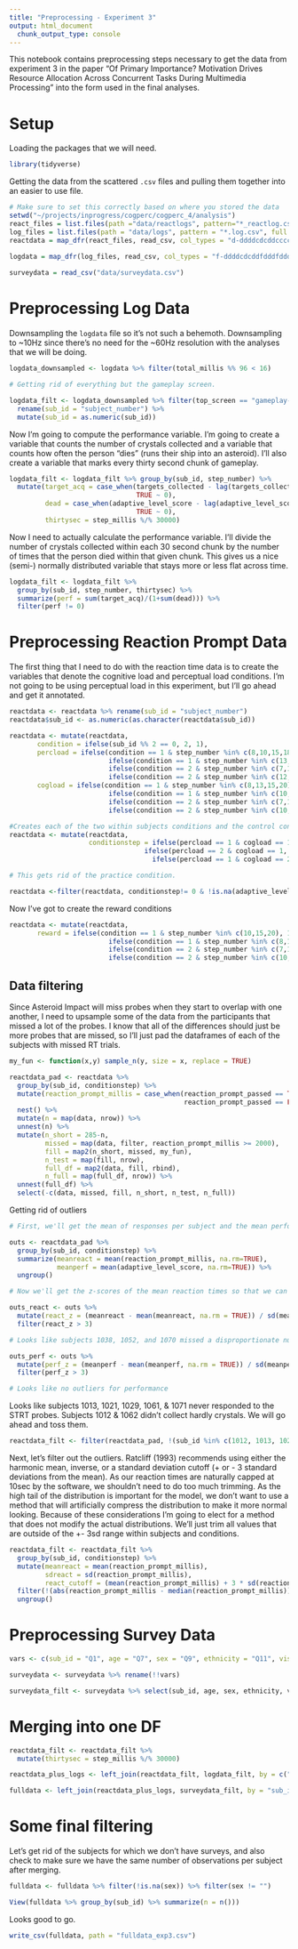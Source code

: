 ```yaml
---
title: "Preprocessing - Experiment 3"
output: html_document
  chunk_output_type: console
---
```


This notebook contains preprocessing steps necessary to get the data from experiment 3 in the paper "Of Primary Importance? Motivation Drives Resource Allocation Across Concurrent Tasks During Multimedia Processing" into the form used in the final analyses.

# Setup
Loading the packages that we will need.

```r
library(tidyverse)
```

Getting the data from the scattered `.csv` files and pulling them together into an easier to use file.  

```r
# Make sure to set this correctly based on where you stored the data
setwd("~/projects/inprogress/cogperc/cogperc_4/analysis")
react_files = list.files(path ="data/reactlogs", pattern="*_reactlog.csv", full.names = TRUE)
log_files = list.files(path = "data/logs", pattern = "*.log.csv", full.names = TRUE)
reactdata = map_dfr(react_files, read_csv, col_types = "d-ddddcdcddccccdlc")

logdata = map_dfr(log_files, read_csv, col_types = "f-ddddcdcddfdddfdddfddd---------------------------------------------")
 
surveydata = read_csv("data/surveydata.csv")

```

# Preprocessing Log Data

Downsampling the `logdata` file so it's not such a behemoth. Downsampling to ~10Hz since there's no need for the ~60Hz resolution with the analyses that we will be doing.

```r
logdata_downsampled <- logdata %>% filter(total_millis %% 96 < 16)

# Getting rid of everything but the gameplay screen.

logdata_filt <- logdata_downsampled %>% filter(top_screen == "gameplay-adaptive") %>% 
  rename(sub_id = "subject_number") %>%
  mutate(sub_id = as.numeric(sub_id))

```

Now I'm going to compute the performance variable. I'm going to create a variable that counts the number of crystals collected and a variable that counts how often the person "dies" (runs their ship into an asteroid). I'll also create a variable that marks every thirty second chunk of gameplay.

```r

logdata_filt <- logdata_filt %>% group_by(sub_id, step_number) %>%
  mutate(target_acq = case_when(targets_collected - lag(targets_collected) != 0 ~ 1, 
                                TRUE ~ 0),
         dead = case_when(adaptive_level_score - lag(adaptive_level_score) == -1 ~ 1, 
                                TRUE ~ 0),
         thirtysec = step_millis %/% 30000)

```

Now I need to actually calculate the performance variable. I'll divide the number of crystals collected within each 30 second chunk by the number of times that the person died within that given chunk. This gives us a nice (semi-) normally distributed variable that stays more or less flat across time. 

```r
logdata_filt <- logdata_filt %>% 
  group_by(sub_id, step_number, thirtysec) %>% 
  summarize(perf = sum(target_acq)/(1+sum(dead))) %>% 
  filter(perf != 0)
```


# Preprocessing Reaction Prompt Data

The first thing that I need to do with the reaction time data is to create the variables that denote the cognitive load and perceptual load conditions. I'm not going to be using perceptual load in this experiment, but I'll go ahead and get it annotated.

```r

reactdata <- reactdata %>% rename(sub_id = "subject_number")
reactdata$sub_id <- as.numeric(as.character(reactdata$sub_id))

reactdata <- mutate(reactdata,
       condition = ifelse(sub_id %% 2 == 0, 2, 1),
       percload = ifelse(condition == 1 & step_number %in% c(8,10,15,18), 1,
                         ifelse(condition == 1 & step_number %in% c(13,20), 2,
                         ifelse(condition == 2 & step_number %in% c(7,10,15,17), 1,
                         ifelse(condition == 2 & step_number %in% c(12,20), 2, 0)))),
       cogload = ifelse(condition == 1 & step_number %in% c(8,13,15,20), 1,
                         ifelse(condition == 1 & step_number %in% c(10,18), 2,
                         ifelse(condition == 2 & step_number %in% c(7,12,15,20), 1,
                         ifelse(condition == 2 & step_number %in% c(10,17), 2, 0)))))

#Creates each of the two within subjects conditions and the control control  = 1, percload = 2, cogload = 3
reactdata <- mutate(reactdata,
                    conditionstep = ifelse(percload == 1 & cogload == 1, 1, 
                                  ifelse(percload == 2 & cogload == 1, 2,
                                    ifelse(percload == 1 & cogload == 2, 3, 0))))

# This gets rid of the practice condition.

reactdata <-filter(reactdata, conditionstep!= 0 & !is.na(adaptive_level_score))
```

Now I've got to create the reward conditions

```r
reactdata <- mutate(reactdata,
       reward = ifelse(condition == 1 & step_number %in% c(10,15,20), 1,
                         ifelse(condition == 1 & step_number %in% c(8,13,18), 2,
                         ifelse(condition == 2 & step_number %in% c(7,12,17), 1,
                         ifelse(condition == 2 & step_number %in% c(10,15,20), 2, 0)))))
```


## Data filtering

Since Asteroid Impact will miss probes when they start to overlap with one another, I need to upsample some of the data from the participants that missed a lot of the probes. I know that all of the differences should just be more probes that are missed, so I'll just pad the dataframes of each of the subjects with missed RT trials.  

```r

my_fun <- function(x,y) sample_n(y, size = x, replace = TRUE)

reactdata_pad <- reactdata %>% 
  group_by(sub_id, conditionstep) %>% 
  mutate(reaction_prompt_millis = case_when(reaction_prompt_passed == TRUE ~ reaction_prompt_millis,
                                            reaction_prompt_passed == FALSE ~ 2000)) %>%
  nest() %>%
  mutate(n = map(data, nrow)) %>%
  unnest(n) %>%
  mutate(n_short = 285-n,
         missed = map(data, filter, reaction_prompt_millis >= 2000),
         fill = map2(n_short, missed, my_fun),
         n_test = map(fill, nrow),
         full_df = map2(data, fill, rbind),
         n_full = map(full_df, nrow)) %>% 
  unnest(full_df) %>%
  select(-c(data, missed, fill, n_short, n_test, n_full))

```

Getting rid of outliers

```r
# First, we'll get the mean of responses per subject and the mean performance per subject

outs <- reactdata_pad %>% 
  group_by(sub_id, conditionstep) %>% 
  summarize(meanreact = mean(reaction_prompt_millis, na.rm=TRUE), 
            meanperf = mean(adaptive_level_score, na.rm=TRUE)) %>%
  ungroup()

# Now we'll get the z-scores of the mean reaction times so that we can filter those > 3

outs_react <- outs %>%
  mutate(react_z = (meanreact - mean(meanreact, na.rm = TRUE)) / sd(meanreact)) %>%
  filter(react_z > 3)

# Looks like subjects 1038, 1052, and 1070 missed a disproportionate number of STRTs

outs_perf <- outs %>%
  mutate(perf_z = (meanperf - mean(meanperf, na.rm = TRUE)) / sd(meanperf)) %>%
  filter(perf_z > 3)

# Looks like no outliers for performance

```

Looks like subjects 1013, 1021, 1029, 1061, & 1071 never responded to the STRT probes. Subjects 1012 & 1062 didn't collect hardly crystals. We will go ahead and toss them.  

```r
reactdata_filt <- filter(reactdata_pad, !(sub_id %in% c(1012, 1013, 1021, 1029, 1061, 1062, 1071)))
```

Next, let's filter out the outliers. Ratcliff (1993) recommends using either the harmonic mean, inverse, or a standard deviation cutoff (+ or - 3 standard deviations from the mean). As our reaction times are naturally capped at 10sec by the software, we shouldn't need to do too much trimming. As the high tail of the distribution is important for the model, we don't want to use a method that will artificially compress the distribution to make it more normal looking. Because of these considerations I'm going to elect for a method that does not modify the actual distributions. We'll just trim all values that are outside of the +- 3sd range within subjects and conditions.

```r

reactdata_filt <- reactdata_filt %>% 
  group_by(sub_id, conditionstep) %>% 
  mutate(meanreact = mean(reaction_prompt_millis), 
         sdreact = sd(reaction_prompt_millis), 
         react_cutoff = (mean(reaction_prompt_millis) + 3 * sd(reaction_prompt_millis))) %>%
  filter(!(abs(reaction_prompt_millis - median(reaction_prompt_millis)) > 3*sd(reaction_prompt_millis))) %>%
  ungroup()

```

# Preprocessing Survey Data

```r
vars <- c(sub_id = "Q1", age = "Q7", sex = "Q9", ethnicity = "Q11", vision = "Q56", handedness = "Q57", vg_skill = "Q70_1")

surveydata <- surveydata %>% rename(!!vars)

surveydata_filt <- surveydata %>% select(sub_id, age, sex, ethnicity, vision, handedness, vg_skill)
```

# Merging into one DF

```r
reactdata_filt <- reactdata_filt %>% 
  mutate(thirtysec = step_millis %/% 30000)

reactdata_plus_logs <- left_join(reactdata_filt, logdata_filt, by = c("sub_id", "step_number", "thirtysec"))

fulldata <- left_join(reactdata_plus_logs, surveydata_filt, by = "sub_id")
```

# Some final filtering

Let's get rid of the subjects for which we don't have surveys, and also check to make sure we have the same number of observations per subject after merging.

```r
fulldata <- fulldata %>% filter(!is.na(sex)) %>% filter(sex != "")

View(fulldata %>% group_by(sub_id) %>% summarize(n = n()))

```

Looks good to go.

```r
write_csv(fulldata, path = "fulldata_exp3.csv")
```



